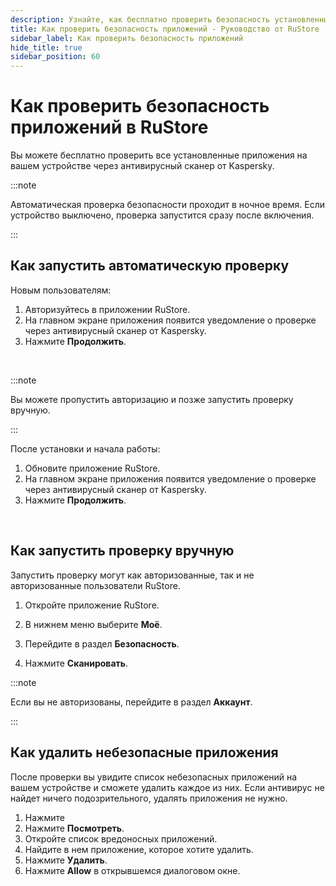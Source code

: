 ```yaml
---
description: Узнайте, как бесплатно проверить безопасность установленных приложений на вашем устройстве через антивирусный сканер от Kaspersky. Автоматическая проверка в ночное время и возможность запуска вручную. Руководство для новых и опытных пользователей RuStore.
title: Как проверить безопасность приложений - Руководство от RuStore
sidebar_label: Как проверить безопасность приложений
hide_title: true
sidebar_position: 60
---
```


# Как проверить безопасность приложений в RuStore

Вы можете бесплатно проверить все установленные приложения на вашем устройстве через антивирусный сканер от Kaspersky.

:::note

Автоматическая проверка безопасности проходит в ночное время. Если устройство выключено, проверка запустится сразу после включения.

:::

## Как запустить автоматическую проверку

Новым пользователям:

1. Авторизуйтесь в приложении RuStore. 
1. На главном экране приложения появится уведомление о проверке через антивирусный сканер от Kaspersky.
1. Нажмите **Продолжить**.


&nbsp;


:::note

Вы можете пропустить авторизацию и позже запустить проверку вручную.

:::

После установки и начала работы:

1. Обновите приложение RuStore. 
1. На главном экране приложения появится уведомление о проверке через антивирусный сканер от Kaspersky.
1. Нажмите **Продолжить**.


&nbsp;


## Как запустить проверку вручную

Запустить проверку могут как авторизованные, так и не авторизованные пользователи RuStore.

1. Откройте приложение RuStore.
2. В нижнем меню выберите **Моё**. 



3. Перейдите в раздел **Безопасность**.
4. Нажмите **Сканировать**.



:::note

Если вы не авторизованы, перейдите в раздел **Аккаунт**.

:::




## Как удалить небезопасные приложения

После проверки вы увидите список небезопасных приложений на вашем устройстве и сможете удалить каждое из них. Если антивирус не найдет ничего подозрительного, удалять приложения не нужно.

1. Нажмите 
3. Нажмите **Посмотреть**.
4. Откройте список вредоносных приложений.
5. Найдите в нем приложение, которое хотите удалить.
6. Нажмите **Удалить**.
7. Нажмите **Allow** в открывшемся диалоговом окне.


&nbsp;

